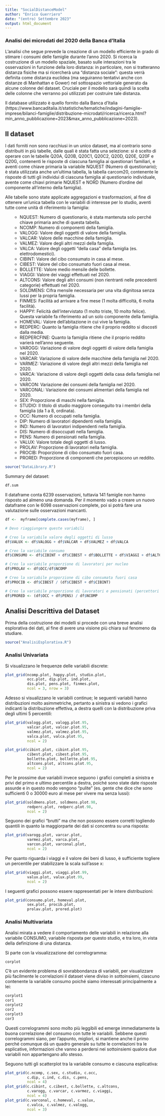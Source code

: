 ```yaml
---
title: "SocialDistanceModel"
author: "Enrico Guerriero"
date: "(entro) Settembre 2023"
output: html_document
---
```


### Analisi dei microdati del 2020 della Banca d'Italia 

L'analisi che segue prevede la creazione di un modello efficiente in grado di stimare i consumi delle famiglie durante l'anno 2020.
Si ricerca la costruzione di un modello spaziale, basato sulle interazioni tra le osservazioni in funzione della loro distanza: in particolare, non si tratteranno distanza fisiche ma si ricercherà una "distanza sociale":
questa verrà definita come distanza euclidea (ma seguiranno tentativi anche con distanze di Manhattan e Gower) nel sottospazio vettoriale generato da alcune colonne del dataset. 
Cruciale per il modello sarà quindi la scelta delle colonne che verranno poi utilizzati per costruire tale distanza.

Il database utilizzato è quello fornito dalla Banca d'Italia (https://www.bancaditalia.it/statistiche/tematiche/indagini-famiglie-imprese/bilanci-famiglie/distribuzione-microdati/ricerca/ricerca.html?min_anno_pubblicazione=2023&max_anno_pubblicazione=2023).


## Il dataset

I dati forniti non sono racchiusi in un unico dataset, ma al contrario sono distribuiti in più tabelle, dalle quali è stata fatta una selezione:
si è scelto di operare con le tabelle Q20A, Q20B, Q20C1, Q20C2, Q20D, Q20E, Q20F e Q20G, contenenti le risposte di ciascuna famiglia ai questionari familiari, e aventi come chiave primaria la variabile NQUEST (Numero di questionario); è stata utilizzata anche un'ultima tabella, la tabella carcom20, contenente le risposte di tutti gli individui di ciascuna famiglia al questionario individuale, avente come chiavi primarie NQUEST e NORD (Numero d'ordine del componente all'interno della famiglia).

Alle tabelle sono state applicate aggregazioni e trasformazioni, al fine di ottenere un'unica tabella con le variabili di interesse per lo studio, aventi tutte come unità di riferimento la famiglia:
<ul>
* NQUEST: Numero di questionario, è stata mantenuta solo perché chiave primaria anche di questa tabella. 
* NCOMP: Numero di componenti della famiglia.
* VALOGG: Valore degli oggetti di valore della famiglia.
* VALCAR: Valore delle macchine della famiglia.
* VALMEZ: Valore degli altri mezzi della famiglia.
* VALCA: Valore degli oggetti "della casa" della famiglia (es. elettrodomestici).
* CIBINT: Valore del cibo consumato in casa al mese.
* CIBEST: Valore del cibo consumato fuori casa al mese.
* BOLLETTE: Valore medio mensile delle bollette.
* VIAGGI: Valore dei viaggi effettuati nel 2020.
* ALTCONS: Valore degli altri consumi (non rientranti nelle precedenti categorie) effettuati nel 2020.
* SOLDMENS: Cifra mensile necessaria per una vita dignitosa senza lussi per la propria famiglia.
* FINMES: Facilità ad arrivare a fine mese (1 molta difficoltà, 6 molta facilità).
* HAPPY: Felicità dell'intervistato (1 molto triste, 10 molto felice). Questa variabile fa riferimento ad un solo componente della famiglia.
* HOMEVAL: Valore dell'abitazione in cui vive la famiglia.
* REDPERC: Quanto la famiglia ritiene che il proprio reddito si discosti dalla media.
* REDPERCFINE: Quanto la famiglia ritiene che il proprio reddito varierà nell'anno seguente.
* VAROGG: Variazione di valore degli oggetti di valore della famiglia nel 2020.
* VARCAR: Variazione di valore delle macchine della famiglia nel 2020.
* VARMEZ: Variazione di valore degli altri mezzi della famiglia nel 2020.
* VARCA: Variazione di valore degli oggetti della casa della famiglia nel 2020.
* VARCON: Variazione dei consumi della famiglia nel 2020.
* VARCONAL: Variazione dei consumi alimentari della famiglia nel 2020.
* SEX: Proporzione di maschi nella famiglia.
* STUDIO: Il titolo di studio maggiore conseguito tra i membri della famiglia (da 1 a 8, ordinata).
* OCC: Numero di occupati nella famiglia.
* DIP: Numero di lavoratori dipendenti nella famiglia.
* IND: Numero di lavoratori indipendenti nella famiglia.
* DIS: Numero di disoccupati nella famiglia.
* PENS: Numero di pensionati nella famiglia.
* VALUX: Valore totale degli oggetti di lusso.
* PROLAV: Proporzione di lavoratori nella famiglia.
* PROCIB: Proporzione di cibo consumato fuori casa.
* PRORED: Proporzione di componenti che percepiscono un reddito.
</ul>

```r
source("DataLibrary.R")
```
Summary del dataset:
```r
df.sum
```

Il dataframe conta 6239 osservazioni, tuttavia 141 famiglie non hanno risposto ad almeno una domanda.
Per il momento vado a creare un nuovo dataframe con le 6098 osservazioni complete, poi si potrà fare una valutazione sulle osservazioni mancanti.
```r
df <-  myframe[complete.cases(myframe), ]
```

```r
# Devo riaggiungere queste variabili

# Creo la variabile valore degli oggetti di lusso
df$VALUX <- df$VALOGG + df$VALCAR + df$VALMEZ + df$VALCA

# Creo la variabile consumo
df$CONSUMO <- df$CIBINT + df$CIBEST + df$BOLLETTE + df$VIAGGI + df$ALTCONS

# Creo la variabile proporzione di lavoratori per nucleo
df$PROLAV <- df$OCC/df$NCOMP

# Creo la variabile proporzione di cibo consumata fuori casa
df$PROCIB <- df$CIBEST / (df$CIBEST + df$CIBINT)

# Creo la variabile proporzione di lavoratori e pensionati (percettori di soldi)
df$PRORED <- (df$OCC + df$PENS) / df$NCOMP

```


## Analisi Descrittiva del Dataset 

Prima della costruzione dei modelli si procede con una breve analisi esplorativa dei dati, al fine di avere una visione più chiara sul fenomeno da studiare.

```r
source("AnalisiEsplorativa.R")
```

### Analisi Univariata

Si visualizzano le frequenze delle variabili discrete:

```r
plot_grid(ncomp.plot, happy.plot, studio.plot,
          occ.plot, dip.plot, ind.plot,
          dis.plot, pens.plot, finmes.plot,
          ncol = 3, nrow = 3)
```

Adesso si visualizzano le variabili continue;
le seguenti variabili hanno distribuzioni molto asimmetriche, pertanto a sinistra si vedono i grafici indicanti la distribuzione effettiva, a destra quelli con la distribuzione priva degli ultimi 5 percentili:

```r
plot_grid(valogg.plot, valogg.plot.95, 
          valcar.plot, valcar.plot.95, 
          valmez.plot, valmez.plot.95, 
          valca.plot, valca.plot.95, 
          ncol = 2)
```

```r
plot_grid(cibint.plot, cibint.plot.95, 
          cibest.plot, cibest.plot.95,
          bollette.plot, bollette.plot.95,
          altcons.plot, altcons.plot.95,
          ncol = 2)
```

Per le prossime due variabili invece seguono i grafici completi a sinistra e privi del primo e ultimo percentile a destra, poiché sono state date risposte assurde e in questo modo vengono "pulite" (es. gente che dice che sono sufficienti 0 o 30000 euro al mese per vivere ma senza lussi):

```r
plot_grid(soldmens.plot, soldmens.plot.98,
          redperc.plot, redperc.plot.98,
          ncol = 2)
```

Seguono dei grafici "brutti" ma che non possono essere corretti togliendo quantili in quanto la maggiorparte dei dati si concentra su una risposta:
```r
plot_grid(varogg.plot, varcar.plot,
          varmez.plot, varca.plot,
          varcon.plot, varconal.plot,
          ncol = 2)
```

Per quanto riguarda i viaggi e il valore dei beni di lusso, è sufficiente togliere un percentile per stabilizzare la scala sull'asse x:

```r
plot_grid(viaggi.plot, viaggi.plot.99,
          valux.plot, valux.plot.99,
          ncol = 2)
```

I seguenti grafici possono essere rappresentati per le intere distribuzioni:

```r
plot_grid(consumo.plot, homeval.plot,
          sex.plot, procib.plot,
          prolav.plot, prored.plot)
```


### Analisi Multivariata

Analisi mirata a vedere il comportamento delle variabili in relazione alla variabile CONSUMO, variabile risposta per questo studio, e tra loro, in vista della definizione di una distanza.

Si parte con la visualizzazione del correlogramma:
```r
corplot
```

C'è un evidente problema di sovrabbondanza di variabili, per visualizzare più facilmente le correlazioni il dataset viene diviso in sottoinsiemi, ciascuno contenente la variabile consumo poiché siamo interessati principalmente a lei:

```r
corplot1
cor1
corplot2
cor2
corplot3
cor3
```

Questi correlogrammi sono molto più leggibili ed emerge immediatamente la buona correlazione del consumo con tutte le variabili. Sebbene questi correlogrammi siano, per l'appunto, migliori, si mantiene anche il primo perché comunque dà un quadro generale su tutte le correlazioni tra le esplicative, informazioni che vanno a perdersi nei sottoinsiemi qualora due variabili non appartengano allo stesso.

Seguono tutti gli scatterplot tra la variabile consumo e ciascuna esplicativa:
```r
plot_grid(c.ncomp, c.sex, c.studio, c.occ,
          c.dip, c.ind, c.dis, c.pens,
          ncol = 4)
plot_grid(c.cibint, c.cibest, c.bollette, c.altcons,
          c.varogg, c.varcar, c.varmez, c.viaggi,
          ncol = 4)
plot_grid(c.varconal, c.homeval, c.valux,
          c.valca, c.valmez, c.valogg,
          ncol = 3)
```

